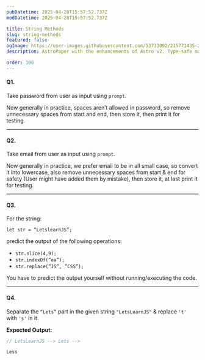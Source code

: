 ```yaml
---
pubDatetime: 2025-04-28T15:57:52.737Z
modDatetime: 2025-04-28T15:57:52.737Z

title: String Methods
slug: string-methods
featured: false
ogImage: https://user-images.githubusercontent.com/53733092/215771435-25408246-2309-4f8b-a781-1f3d93bdf0ec.png
description: AstroPaper with the enhancements of Astro v2. Type-safe markdown contents, bug fixes and better dev experience etc.

order: 100
---
```



#### Q1.

Take password from user as input using `prompt`.

Now generally in practice, spaces aren’t allowed in password, so remove unnecessary spaces from start and end, then store it, then print it for testing.

---

#### Q2.

Take email from user as input using `prompt`.

Now generally in practice, we prefer email to be in all small case, so convert it into lowercase, also remove unnecessary spaces from start & 
end for safety (User might have added them by mistake), then store it, at last print it for testing.

---

#### Q3.

For the string:

`let str = “LetslearnJS”;`

predict the output of the following operations:

- `str.slice(4,9);`
- `str.indexOf(”ea”);`
- `str.replace(”JS”, ”CSS”);` 

<Admonition variant="caution" title="caution">
    You have to predict the output yourself without running/executing the code.
</Admonition>

---

#### Q4.

Separate the `“Lets”` part in the given string `"LetsLearnJS"` & replace `'t'` with `'s'` in it.

**Expected Output:**

```jsx
// LetsLearnJS --> Lets -->

Less
```